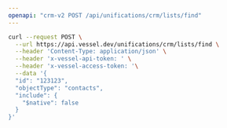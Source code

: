 ```yaml
---
openapi: "crm-v2 POST /api/unifications/crm/lists/find"
---
```


<RequestExample>

```bash Request
curl --request POST \
  --url https://api.vessel.dev/unifications/crm/lists/find \
  --header 'Content-Type: application/json' \
  --header 'x-vessel-api-token: ' \
  --header 'x-vessel-access-token: '\
  --data '{
  "id": "123123",
  "objectType": "contacts",
  "include": {
    "$native": false
  }
}'
```

</RequestExample>


